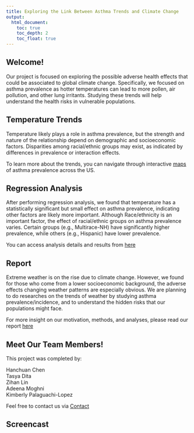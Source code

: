 ```yaml
---
title: Exploring the Link Between Asthma Trends and Climate Change
output: 
  html_document:
    toc: true
    toc_depth: 2
    toc_float: true
---
```


## Welcome!

Our project is focused on exploring the possible adverse health effects that could be associated to global climate change. Specifically, we focused on asthma prevalence as hotter temperatures can lead to more pollen, air pollution, and other lung irritants. Studying these trends will help understand the health risks in vulnerable populations.


## Temperature Trends

Temperature likely plays a role in asthma prevalence, but the strength and nature of the relationship depend on demographic and socioeconomic factors. Disparities among racial/ethnic groups may exist, as indicated by differences in prevalence or interaction effects.

To learn more about the trends, you can navigate through interactive [maps](https://klopez67.shinyapps.io/final_draft/) of asthma prevalence across the US.

## Regression Analysis

After performing regression analysis, we found that temperature has a statistically significant but small effect on asthma prevalence, indicating other factors are likely more important. Although Race/ethnicity is an important factor, the effect of racial/ethnic groups on asthma prevalence varies. Certain groups (e.g., Multirace-NH) have significantly higher prevalence, while others (e.g., Hispanic) have lower prevalence. 

You can access analysis details and results from [here](regression.html)

## Report

Extreme weather is on the rise due to climate change. However, we found for those who come from a lower socioeconomic background, the adverse effects changing weather patterns are especially obvious. We are planning to do researches on the trends of weather by studying asthma prevalence/incidence, and to understand the hidden risks that our populations might face.

For more insight on our motivation, methods, and analyses, please read our report [here](report.html)

## Meet Our Team Members!

This project was completed by:

Hanchuan Chen  
Tasya Dita   
Zihan Lin  
Adeena Moghni  
Kimberly Palaguachi-Lopez  

Feel free to contact us via [Contact](Contact.html)

## Screencast


